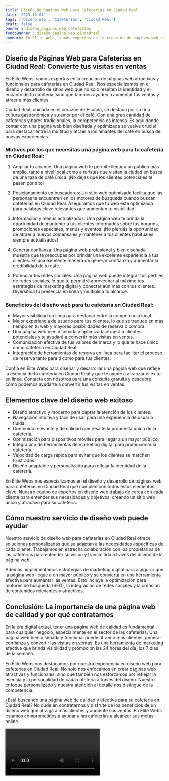 ```yaml
---
title: Diseño de Páginas Web para Cafeterías en Ciudad Real
date: '2023-10-04'
tags: ['Diseño web', 'Cafeterías', 'Ciudad Real']
draft: false
banner : diseño_paginas_web_cafeterías
fondoBanner : diseño_pagina_web_ciudadreal
summary: En Élite Webs, somos expertos en la creación de páginas web atractivas y funcionales para cafeterías en Ciudad Real. Nos especializamos en el diseño y desarrollo de sitios web que no solo resalten la identidad y el encanto de tu cafetería, sino que también ayuden a aumentar tus ventas y atraer a más clientes.
---
```


## Diseño de Páginas Web para Cafeterías en Ciudad Real: Convierte tus visitas en ventas

En Élite Webs, somos expertos en la creación de páginas web atractivas y funcionales para cafeterías en Ciudad Real. Nos especializamos en el diseño y desarrollo de sitios web que no solo resalten la identidad y el encanto de tu cafetería, sino que también ayuden a aumentar tus ventas y atraer a más clientes.

Ciudad Real, ubicada en el corazón de España, se destaca por su rica cultura gastronómica y su amor por el café. Con una gran cantidad de cafeterías y bares tradicionales, la competencia es intensa. Es aquí donde contar con una página web bien diseñada y optimizada se vuelve crucial para destacar entre la multitud y atraer a los amantes del café en busca de nuevas experiencias.

### Motivos por los que necesitas una página web para tu cafetería en Ciudad Real:

1. Ampliar tu alcance: Una página web te permite llegar a un público más amplio, tanto a nivel local como a turistas que visitan la ciudad en busca de una taza de café única. ¡No dejes que los clientes potenciales te pasen por alto!

2. Posicionamiento en buscadores: Un sitio web optimizado facilita que las personas te encuentren en los motores de búsqueda cuando buscan cafeterías en Ciudad Real. Aseguramos que tu web esté optimizada para palabras clave relevantes que aumenten tu visibilidad.

3. Información y menús actualizados: Una página web te brinda la oportunidad de mantener a tus clientes informados sobre tus horarios, promociones especiales, menús y eventos. ¡No pierdas la oportunidad de atraer a nuevos comensales y mantener a tus clientes habituales siempre actualizados!

4. Generar confianza: Una página web profesional y bien diseñada muestra que te preocupas por brindar una excelente experiencia a tus clientes. Es una excelente manera de generar confianza y aumentar la credibilidad de tu café.

5. Potenciar tus redes sociales: Una página web puede integrar tus perfiles de redes sociales, lo que te permitirá aprovechar al máximo tus estrategias de marketing digital y conectar aún más con tus clientes. Diversifica tu presencia en línea y multiplica tu alcance.

### Beneficios del diseño web para tu cafetería en Ciudad Real:

- Mayor visibilidad en línea para destacar entre la competencia local.
- Mejor experiencia de usuario para tus clientes, lo que se traduce en más tiempo en tu web y mayores posibilidades de reserva o compra.
- Una página web bien diseñada y optimizada atraerá a clientes potenciales y te ayudará a convertir más visitas en ventas.
- Comunicación efectiva de tus valores de marca y lo que te hace único como cafetería en Ciudad Real.
- Integración de herramientas de reserva en línea para facilitar el proceso de reserva tanto para ti como para tus clientes.

Confía en Élite Webs para diseñar y desarrollar una página web que refleje la esencia de tu cafetería en Ciudad Real y que te ayude a alcanzar el éxito en línea. Contacta con nosotros para una consulta gratuita y descubre cómo podemos ayudarte a convertir tus visitas en ventas.

<GifSeo />

<Cta />

## Elementos clave del diseño web exitoso

- Diseño atractivo y moderno para captar la atención de los clientes.
- Navegación intuitiva y fácil de usar para una experiencia de usuario fluida.
- Contenido relevante y de calidad que resalte la propuesta única de la cafetería.
- Optimización para dispositivos móviles para llegar a un mayor público.
- Integración de herramientas de marketing digital para promocionar la cafetería.
- Velocidad de carga rápida para evitar que los clientes se marchen frustrados.
- Diseño adaptable y personalizado para reflejar la identidad de la cafetería.

En Élite Webs nos especializamos en el diseño y desarrollo de páginas web para cafeterías en Ciudad Real que cumplen con todos estos elementos clave. Nuestro equipo de expertos en diseño web trabaja de cerca con cada cliente para entender sus necesidades y objetivos, creando un sitio web único y atractivo para su cafetería.

## Cómo nuestro servicio de diseño web puede ayudar

Nuestro servicio de diseño web para cafeterías en Ciudad Real ofrece soluciones personalizadas que se adaptan a las necesidades específicas de cada cliente. Trabajamos en estrecha colaboración con los propietarios de las cafeterías para entender su visión y transmitirla a través del diseño de la página web.

Además, implementamos estrategias de marketing digital para asegurar que la página web llegue a un mayor público y se convierta en una herramienta efectiva para aumentar las ventas. Esto incluye la optimización para motores de búsqueda (SEO), la integración de redes sociales y la creación de contenidos relevantes y atractivos.

## Conclusión: La importancia de una página web de calidad y por qué contratarnos

En la era digital actual, tener una página web de calidad es fundamental para cualquier negocio, especialmente en el sector de las cafeterías. Una página web bien diseñada y funcional puede atraer a más clientes, generar confianza y convertir las visitas en ventas. Es una herramienta de marketing efectiva que brinda visibilidad y promoción las 24 horas del día, los 7 días de la semana.

En Élite Webs nos destacamos por nuestra experiencia en diseño web para cafeterías en Ciudad Real. No solo nos enfocamos en crear páginas web atractivas y funcionales, sino que también nos esforzamos por reflejar la esencia y la personalidad de cada cafetería a través del diseño. Nuestro enfoque personalizado y nuestra atención al detalle nos distingue de la competencia.

¿Está buscando una página web de calidad y efectiva para su cafetería en Ciudad Real? No dude en contratarnos y disfrute de los beneficios de un diseño web que atraiga a más clientes y aumente sus ventas. En Élite Webs estamos comprometidos a ayudar a las cafeterías a alcanzar sus metas online.

<Video />

<CtaBot job='Cafeterías' city='Ciudad Real'/>

<Gmaps query='Ciudad Real+españa+maps' />